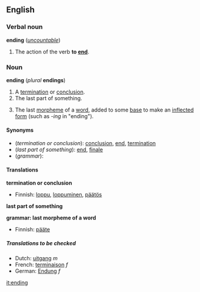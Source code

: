 ==English==
===Verbal noun===
'''ending''' (''[[uncountable]]'')

#The action of the verb '''to [[end]]'''.

===Noun===
'''ending''' (''plural'' '''endings''')

#A [[termination]] or [[conclusion]].
#The last part of something.
#{{grammar}} The last [[morpheme]] of a [[word]], added to some [[base]] to make an [[inflected]] [[form]] (such as ''-ing'' in "ending").

====Synonyms====
*(''termination or conclusion''): [[conclusion]], [[end]], [[termination]]
*(''last part of something''): [[end]], [[finale]]
*(''grammar''):

====Translations====

'''termination or conclusion'''
{{top}}
*Finnish: [[loppu]], [[loppuminen]], [[päätös]]
{{mid}}
{{bottom}}

'''last part of something'''
{{top}}
{{mid}}
{{bottom}}

'''grammar: last morpheme of a word'''
{{top}}
*Finnish: [[pääte]]
{{mid}}
{{bottom}}

=====Translations to be checked=====
<!--Remove this section once all of the translations below have been moved into the tables above.-->
{{checktrans}}

*Dutch: [[uitgang]] ''m''
*French: [[terminaison]] ''f''
*German: [[Endung]] ''f''

[[it:ending]]